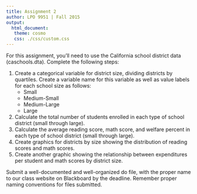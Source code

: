 ```yaml
---
title: Assignment 2
author: LPO 9951 | Fall 2015
output: 
  html_document:
   theme: cosmo
   css: ./css/custom.css
---
```


For this assignment, you'll need to use the California school district
data (caschools.dta). Complete the following steps:

1. Create a categorical variable for district size, dividing districts
by quartiles. Create a variable name for this variable as well as
value labels for each school size as follows: 
    * Small
    * Medium-Small
    * Medium-Large
    * Large
2. Calculate the total number of students enrolled in each type of
   school district (small through large). 
3. Calculate the average reading score, math score, and welfare
   percent in each type of school district (small through large). 
4. Create graphics for districts by size showing the distribution of
   reading scores and math scores. 
5. Create another graphic showing the relationship between
expenditures per student and math scores by district size.

Submit a well-documented and well-organized do file, with the proper
name to our class website on Blackboard by the deadline. Remember proper
naming conventions for files submitted. 

<br>
